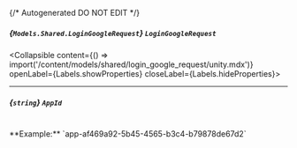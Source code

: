 {/* Autogenerated DO NOT EDIT  */}

##### *{`Models.Shared.LoginGoogleRequest`}* `LoginGoogleRequest`
<Collapsible content={() => import('/content/models/shared/login_google_request/unity.mdx')} openLabel={Labels.showProperties} closeLabel={Labels.hideProperties}>
</Collapsible>

---
##### *{`string`}* `AppId`
<br/>
**Example:** `app-af469a92-5b45-4565-b3c4-b79878de67d2`


